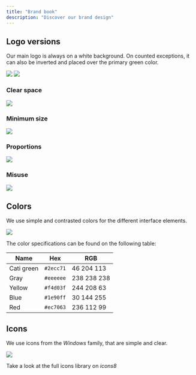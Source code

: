 ```yaml
---
title: "Brand book"
description: "Discover our brand design"
---
```


## Logo versions

Our main logo is always on a white background. On counted exceptions, it can also be inverted and placed over the primary green color. 

<img className="block dark:hidden" src="/images/brand-logos.png" />

<img className="hidden dark:block" src="/images/brand-logos-trans.png" />

### Clear space

<img src="/images/brand-clear-space-trans.png" />

### Minimum size

<img src="/images/brand-min-size-trans.png" />

### Proportions

<img src="/images/brand-proportions-trans.png" />

### Misuse

<img src="/images/brand-misuse-trans.png" />


## Colors

We use simple and contrasted colors for the different interface elements. 

<img src="/images/brand-colors-trans.png" />

The color specifications can be found on the following table:

| Name | Hex | RGB |
| -------- | --------- | ------------ |
| Cati green     | `#2ecc71` | 46 204 113 |
| Gray      | `#eeeeee` | 238 238 238 |
| Yellow   | `#f4d03f` | 244 208 63 |
| Blue   | `#1e90ff` | 30 144 255 |
| Red  | `#ec7063` | 236 112 99 |


## Icons

We use icons from the _Windows_ family, that are simple and clear. 

<img src="/images/brand-icons-trans.png" />

Take a look at the full icons library on _icons8_


